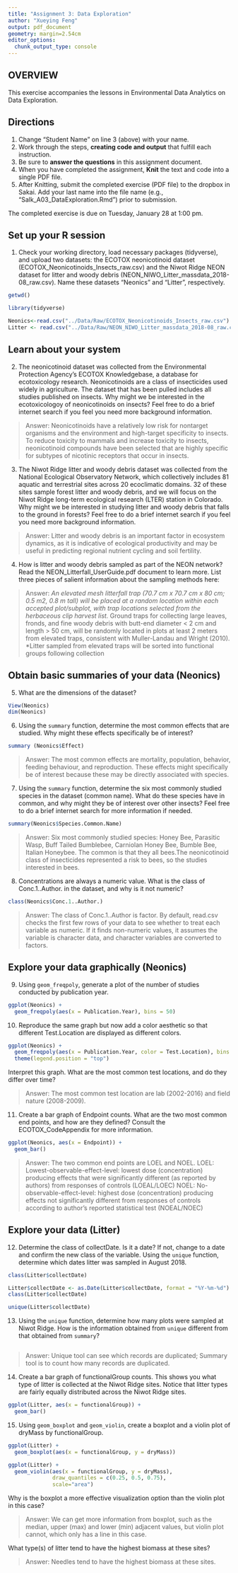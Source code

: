 ```yaml
---
title: "Assignment 3: Data Exploration"
author: "Xueying Feng"
output: pdf_document
geometry: margin=2.54cm
editor_options: 
  chunk_output_type: console
---
```


## OVERVIEW

This exercise accompanies the lessons in Environmental Data Analytics on Data Exploration. 

## Directions
1. Change "Student Name" on line 3 (above) with your name.
3. Work through the steps, **creating code and output** that fulfill each instruction.
4. Be sure to **answer the questions** in this assignment document.
6. When you have completed the assignment, **Knit** the text and code into a single PDF file.
8. After Knitting, submit the completed exercise (PDF file) to the dropbox in Sakai. Add your last name into the file name (e.g., "Salk_A03_DataExploration.Rmd") prior to submission.

The completed exercise is due on Tuesday, January 28 at 1:00 pm.


## Set up your R session

1. Check your working directory, load necessary packages (tidyverse), and upload two datasets: the ECOTOX neonicotinoid dataset (ECOTOX_Neonicotinoids_Insects_raw.csv) and the Niwot Ridge NEON dataset for litter and woody debris (NEON_NIWO_Litter_massdata_2018-08_raw.csv). Name these datasets "Neonics" and "Litter", respectively. 
```r
getwd()

library(tidyverse)

Neonics<-read.csv("../Data/Raw/ECOTOX_Neonicotinoids_Insects_raw.csv")
Litter <- read.csv("../Data/Raw/NEON_NIWO_Litter_massdata_2018-08_raw.csv")

```

## Learn about your system

2. The neonicotinoid dataset was collected from the Environmental Protection Agency's ECOTOX Knowledgebase, a database for ecotoxicology research. Neonicotinoids are a class of insecticides used widely in agriculture. The dataset that has been pulled includes all studies published on insects. Why might we be interested in the ecotoxicologoy of neonicotinoids on insects? Feel free to do a brief internet search if you feel you need more background information. 

> Answer: Neonicotinoids have a relatively low risk for nontarget organisms and the environment and high-target specificity to insects. To reduce toxicity to mammals and increase toxicity to insects, neonicotinoid compounds have been selected that are highly specific for subtypes of nicotinic receptors that occur in insects.

3. The Niwot Ridge litter and woody debris dataset was collected from the National Ecological Observatory Network, which collectively includes 81 aquatic and terrestrial sites across 20 ecoclimatic domains. 32 of these sites sample forest litter and woody debris, and we will focus on the Niwot Ridge long-term ecological research (LTER) station in Colorado. Why might we be interested in studying litter and woody debris that falls to the ground in forests? Feel free to do a brief internet search if you feel you need more background information. 

> Answer: Litter and woody debris is an important factor in ecosystem dynamics, as it is indicative of ecological productivity and may be useful in predicting regional nutrient cycling and soil fertility. 

4. How is litter and woody debris sampled as part of the NEON network? Read the NEON_Litterfall_UserGuide.pdf document to learn more. List three pieces of salient information about the sampling methods here: 

> Answer: 
*An elevated mesh litterfall trap (70.7 cm x 70.7 cm x 80 cm; 0.5 m2, 0.8 m tall) will be placed at a random location within each accepted plot/subplot, with trap locations selected from the herbaceous clip harvest list. 
*Ground traps for collecting large leaves, fronds, and fine woody debris with butt-end diameter < 2 cm and length > 50 cm, will be randomly located in plots at least 2 meters from elevated traps, consistent with Muller-Landau and Wright (2010). 
*Litter sampled from elevated traps will be sorted into functional groups following collection



## Obtain basic summaries of your data (Neonics)

5. What are the dimensions of the dataset?

```r
View(Neonics)
dim(Neonics)

```

6. Using the `summary` function, determine the most common effects that are studied. Why might these effects specifically be of interest?
```r
summary (Neonics$Effect) 

```

> Answer: The most common effects are mortality, population, behavior, feeding behaviour, and reproduction. These effects might specifically be of interest because these may be directly associated with species.

7. Using the `summary` function, determine the six most commonly studied species in the dataset (common name). What do these species have in common, and why might they be of interest over other insects? Feel free to do a brief internet search for more information if needed.

```r
summary(Neonics$Species.Common.Name)

```

> Answer: Six most commonly studied species: Honey Bee, Parasitic Wasp, Buff Tailed Bumblebee, Carniolan Honey Bee, Bumble Bee, Italian Honeybee. The common is that they all bees.The neonicotinoid class of insecticides represented a risk to bees, so the studies interested in bees.

8. Concentrations are always a numeric value. What is the class of Conc.1..Author. in the dataset, and why is it not numeric?

```r
class(Neonics$Conc.1..Author.)

```

> Answer: The class of Conc.1..Author is factor. By default, read.csv checks the first few rows of your data to see whether to treat each variable as numeric. If it finds non-numeric values, it assumes the variable is character data, and character variables are converted to factors.


## Explore your data graphically (Neonics)

9. Using `geom_freqpoly`, generate a plot of the number of studies conducted by publication year. 
```r
ggplot(Neonics) +
  geom_freqpoly(aes(x = Publication.Year), bins = 50) 

```

10. Reproduce the same graph but now add a color aesthetic so that different Test.Location are displayed as different colors.
```r
ggplot(Neonics) +
  geom_freqpoly(aes(x = Publication.Year, color = Test.Location), bins = 50) +
  theme(legend.position = "top")

```

Interpret this graph. What are the most common test locations, and do they differ over time?

> Answer: The most common test location are lab (2002-2016) and field nature (2008-2009).

11. Create a bar graph of Endpoint counts. What are the two most common end points, and how are they defined? Consult the ECOTOX_CodeAppendix for more information. 

```r
ggplot(Neonics, aes(x = Endpoint)) +
  geom_bar()
```

> Answer: The two common end points are LOEL and NOEL.
>LOEL: Lowest-observable-effect-level: lowest dose (concentration) producing effects that were significantly different (as reported by authors) from responses of controls (LOEAL/LOEC)
>NOEL: No-observable-effect-level: highest dose (concentration) producing effects not significantly different from responses of controls according to author's reported statistical test (NOEAL/NOEC)

## Explore your data (Litter)

12. Determine the class of collectDate. Is it a date? If not, change to a date and confirm the new class of the variable. Using the `unique` function, determine which dates litter was sampled in August 2018. 
```r
class(Litter$collectDate)

Litter$collectDate <- as.Date(Litter$collectDate, format = "%Y-%m-%d") 
class(Litter$collectDate)

unique(Litter$collectDate) 
```

13. Using the `unique` function, determine how many plots were sampled at Niwot Ridge. How is the information obtained from `unique` different from that obtained from `summary`?

```r

```

> Answer: Unique tool can see which records are duplicated; Summary tool is to count how many records are duplicated.

14. Create a bar graph of functionalGroup counts. This shows you what type of litter is collected at the Niwot Ridge sites. Notice that litter types are fairly equally distributed across the Niwot Ridge sites.
```r
ggplot(Litter, aes(x = functionalGroup)) +
  geom_bar()
```

15. Using `geom_boxplot` and `geom_violin`, create a boxplot and a violin plot of dryMass by functionalGroup. 
```r
ggplot(Litter) +
  geom_boxplot(aes(x = functionalGroup, y = dryMass))

ggplot(Litter) +
  geom_violin(aes(x = functionalGroup, y = dryMass), 
              draw_quantiles = c(0.25, 0.5, 0.75),
              scale="area")

```

Why is the boxplot a more effective visualization option than the violin plot in this case?

> Answer: We can get more information from boxplot, such as the median, upper (max) and lower (min) adjacent values, but violin plot cannot, which only has a line in this case.

What type(s) of litter tend to have the highest biomass at these sites? 

> Answer: Needles tend to have the highest biomass at these sites.